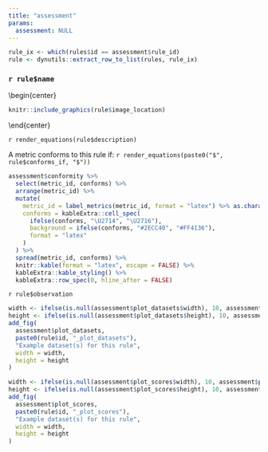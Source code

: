 ```yaml
---
title: "assessment"
params:
  assessment: NULL
---
```


```r
rule_ix <- which(rules$id == assessment$rule_id)
rule <- dynutils::extract_row_to_list(rules, rule_ix)
```

### `r rule$name`

\begin{center}
```r
knitr::include_graphics(rule$image_location)
```

\end{center}

`r render_equations(rule$description)`

A metric conforms to this rule if: `r render_equations(paste0("$", rule$conforms_if, "$"))`

```r
assessment$conformity %>% 
  select(metric_id, conforms) %>% 
  arrange(metric_id) %>% 
  mutate(
    metric_id = label_metrics(metric_id, format = "latex") %>% as.character() %>% forcats::fct_inorder(),
    conforms = kableExtra::cell_spec(
      ifelse(conforms, "\U2714", "\U2716"), 
      background = ifelse(conforms, "#2ECC40", "#FF4136"),
      format = "latex"
    )
  ) %>% 
  spread(metric_id, conforms) %>% 
  knitr::kable(format = "latex", escape = FALSE) %>% 
  kableExtra::kable_styling() %>% 
  kableExtra::row_spec(0, hline_after = FALSE)
```

`r rule$observation`

```r
width <- ifelse(is.null(assessment$plot_datasets$width), 10, assessment$plot_datasets$width)
height <- ifelse(is.null(assessment$plot_datasets$height), 10, assessment$plot_datasets$height)
add_fig(
  assessment$plot_datasets,
  paste0(rule$id, "_plot_datasets"),
  "Example dataset(s) for this rule",
  width = width,
  height = height
)
```


```r
width <- ifelse(is.null(assessment$plot_scores$width), 10, assessment$plot_scores$width)
height <- ifelse(is.null(assessment$plot_scores$height), 10, assessment$plot_scores$height)
add_fig(
  assessment$plot_scores,
  paste0(rule$id, "_plot_scores"),
  "Example dataset(s) for this rule",
  width = width,
  height = height
)
```


\pagebreak
